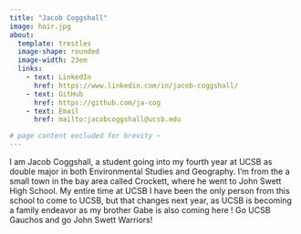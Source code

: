 ```yaml
---
title: "Jacob Coggshall"
image: hair.jpg
about: 
  template: trestles
  image-shape: rounded
  image-width: 23em
  links:
    - text: LinkedIn
      href: https://www.linkedin.com/in/jacob-coggshall/
    - text: GitHub
      href: https://github.com/ja-cog
    - text: Email
      href: mailto:jacobcoggshall@ucsb.edu

# page content excluded for brevity ~
---
```


I am Jacob Coggshall, a student going into my fourth year at UCSB as double major in both Environmental Studies and Geography. I'm from the a small town in the bay area called Crockett, where he went to John Swett High School. My entire time at UCSB I have been the only person from this school to come to UCSB, but that changes next year, as UCSB is becoming a family endeavor as my brother Gabe is also coming here ! Go UCSB Gauchos and go John Swett Warriors!

```r

```

